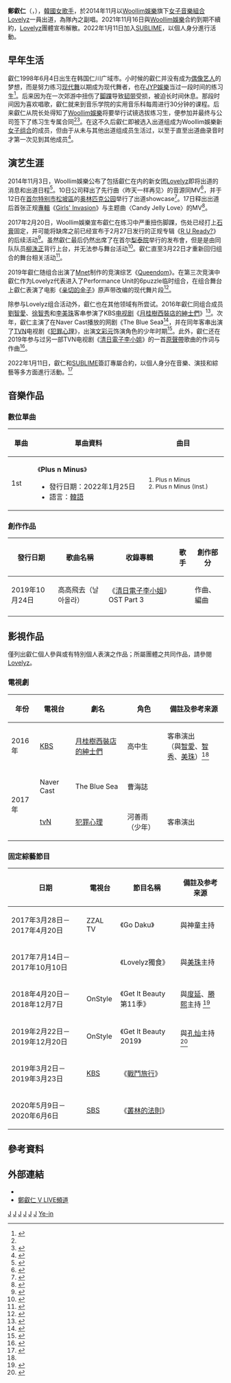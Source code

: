 {{noteTA
|G1=Music
}}
{{藝人
| 姓名 = 鄭叡仁
| 類型 = 女歌手
| 圖片 = 190525 음중 예인.jpg
| 圖片尺寸 = 
| 圖片簡介 = 2019年5月参加[[Show!_音樂中心|Show! 音樂中心]]的郑叡仁
| 本名 = 鄭叡仁<ref>{{cite news |url= http://tenasia.hankyung.com/archives/730994= |date= 2015-10-22 |title= [My Name] 러블리즈 (2) 서지수 이미주 정예인 류수정 |accessdate= 2015-10-22 |archive-date= 2019-06-14 |archive-url= https://web.archive.org/web/20190614021919/http://tenasia.hankyung.com/archives/730994%3D |dead-url= no }}</ref>
| 外文名 = 정예인
| 外文 = ko
| 羅馬拼音 = Jeong Ye-in
| 英文名 = Yein
| 暱稱 = 麋鹿、遊戲女王
| 國籍 = {{KOR-no-comparison}}
| 出生日期 = {{birth date and age|1998|6|4}}
| 出生地點 = {{KOR-no-comparison}}[[仁川廣域市|仁川廣域市]][[富平區|富平區]]<ref>{{cite news|url=http://www.joongboo.com/news/articleView.html?mod=news&act=articleView&idxno=1192784|date=2017-09-11|title=2017 INK Concert, 한류를 통한 인천홍보 성료|accessdate=2021-03-06|first=Park|last=Yeong-Jae|location=Incheon|newspaper=中部日报|language=ko|archive-date=2021-03-08|archive-url=https://web.archive.org/web/20210308125020/https://cdn.joongboo.com/css/slick.min.css|dead-url=no}}</ref>
| 職業 = [[歌手|歌手]]、[[舞者|舞者]]
| 語言 = [[韓語|韓語]]、[[英語|英語]]、[[日語|日語]]
| 教育程度 = 韓國國際基督教學校（已取得高中同等學歷資格）
| 宗教信仰 = [[基督教|基督教]]
| 音樂類型 = [[节奏布鲁斯|节奏布鲁斯]]、[[嘻哈|嘻哈]]
| 演奏樂器 = [[鋼琴|鋼琴]]
| 出道日期 = 2014年11月12日（[[Lovelyz|Lovelyz]]名義）
| 出道作品 = [[Girls'_Invasion|Girls' Invasion]]
| 代表作品 = 
| 活躍年代 = 2014年至今
| 唱片公司 = {{ubl|[[LOEN娛樂|LOEN娛樂]]（[[韓國|韓國]]）|[[環球唱片|環球唱片]]（[[亞洲|亞洲]]）}}
| 經紀公司 = [[Woollim娱乐|Woollim娱乐]] （2014年～2021年）<br>[[SUBLIME|SUBLIME]]（2022年1月11日至今）
| 相關團體 = [[Lovelyz|Lovelyz]]
| 網站 = 
}}
{{Infobox Korean name
| hangul = {{linktext|정|예|인}}
| hanja = {{linktext|鄭|叡|仁}}
|rr= Jeong Yein
|mr= Chŏng Yein
}}
'''鄭叡仁'''（{{kor|k=정예인|hanja=鄭叡仁|rm=Jeong Ye-in}}，{{bd|1998年|6月4日}}），[[大韩民国|韓國]][[女歌手|女歌手]]，於2014年11月以[[Woollim娛樂|Woollim娛樂]]旗下[[女子音樂組合|女子音樂組合]][[Lovelyz|Lovelyz]]一員出道，為隊內之副唱。2021年11月16日與[[Woollim娛樂|Woollim娛樂]]合約到期不續約，[[Lovelyz|Lovelyz]]團體宣布解散。2022年1月11日加入[[SUBLIME|SUBLIME]]，以個人身分進行活動。

==早年生活==
叡仁1998年6月4日出生在韩国仁川广域市。小时候的叡仁并没有成为[[偶像艺人|偶像艺人]]的梦想，而是努力练习[[现代舞|现代舞]]以期成为现代舞者，也在[[JYP娛樂|JYP娛樂]]当过一段时间的练习生<ref>{{cite web|url=https://kbizoom.com/if-these-beauties-had-debut-under-big-3-agencies-they-might-have-become-more-famous-than-black-pink-or-twice|title=If these beauties had debut under Big 3 agencies, they might have become more famous than BLACK PINK or TWICE|publisher=KBIZOOMS|language=en|accessdate=2021-03-06|archive-date=2021-03-08|archive-url=https://web.archive.org/web/20210308125008/https://kbizoom.com/if-these-beauties-had-debut-under-big-3-agencies-they-might-have-become-more-famous-than-black-pink-or-twice|dead-url=no}}</ref>。后来因为在一次郊游中扭伤了[[脚踝|脚踝]]导致[[韧带|韧带]]受损，被迫长时间休息。那段时间因为喜欢唱歌，叡仁就来到音乐学院的实用音乐科每周进行30分钟的课程。后来叡仁从院长处得知了[[Woollim娛樂|Woollim娛樂]]将要举行试镜选拔练习生，便参加并最终与公司签下了练习生专属合同<ref name="debut"/><ref>{{cite web|url=http://www.pinkm.net/bbs/board.php?bo_table=notice&wr_id=90&page=1|title=울림엔터테인먼트 정예인학생 최종합격|publisher=PinkM|language=ko|accessdate=2021-03-06|archive-date=2019-08-08|archive-url=https://web.archive.org/web/20190808101450/http://www.pinkm.net/bbs/board.php?bo_table=notice&wr_id=90&page=1|dead-url=no}}</ref>。在这不久后叡仁即被选入出道组成为Woollim娛樂新[[女子音乐组合|女子组合]]的成员，但由于从未与其他出道组成员生活过，以至于直至出道曲录音时才第一次见到其他成员<ref name="debut">{{cite news|url=http://www.topstarnews.net/news/articleView.html?idxno=856939|date=2021-01-21|title="매일이 무서웠다" 러블리즈 정예인, 데뷔 후 한동안 우울했던 이유|location=|publisher=Topstar News|language=ko|accessdate=2021-03-06|archive-date=2021-03-08|archive-url=https://web.archive.org/web/20210308124957/https://compasscdn.adop.cc/js/adop_collapse_1.1.8.min.js|dead-url=no}}</ref>。

==演艺生涯==
2014年11月3日，Woollim娛樂公布了包括叡仁在内的新女团[[Lovelyz|Lovelyz]]即将出道的消息和出道日程<ref>{{cite news|url=http://osen.mt.co.kr/article/G1109998072|date=2014-11-03|title=울림 걸그룹 러블리즈, 베일 벗었다..외모·실력 겸비|first=Seon|last=Mi-Gyeong|publisher=OSEN|language=ko|accessdate=2021-03-06|archive-date=2014-11-03|archive-url=https://web.archive.org/web/20141103101212/http://osen.mt.co.kr/article/G1109998072|dead-url=no}}</ref>。10日公司释出了先行曲〈昨天一样再见〉的音源同MV<ref>{{cite news |url=http://osen.mt.co.kr/article/G1110004154|date= 2014-11-10 |title=[뮤비핫스팟] 러블리즈, 베일 벗었다..소녀의 발라드 '어제처럼 굿나잇'|first=Lee|last=Hye-Rin|publisher=OSEN|language=ko|accessdate=2021-03-06}}</ref>，并于12日在[[首尔特别市|首尔特别市]][[松坡區|松坡區]]的[[奧林匹克公園_(首爾)|奥林匹克公园]]举行了出道showcase<ref>{{cite news |url=https://www.edaily.co.kr/news/read?newsId=01315286606285064&mediaCodeNo=258|date= 2014-11-12 |title='루머' 서지수 활동 유보…러블리즈 데뷔 쇼케이스도 불참|first=Kim|last=Eun-Goo|publisher=eDaily|language=ko|accessdate=2021-03-06}}</ref>。17日释出出道后首张正规[[專輯|專輯]]《[[Girls'_Invasion|Girls' Invasion]]》与主题曲〈Candy Jelly Love〉的MV<ref>{{cite news |url=http://sports.hankooki.com/lpage/entv/201411/sp20141117092122136690.htm|date= 2014-11-17 |title=걸그룹 러블리즈, 윤상과 손잡은 데뷔 정규 앨범 17일 공개|first=Lee|last=Jeong-Hyeon|publisher=Sports Hankook|language=ko|accessdate=2021-03-06}}</ref>。

2017年2月20日，Woollim娛樂宣布叡仁在练习中严重扭伤脚踝，伤处已经打上[[石膏|石膏]]固定，并可能将缺席之前已经宣布于2月27日发行的正规专辑《[[R_U_Ready?|R U Ready?]]》的后续活动<ref>{{cite news |url=http://www.spotvnews.co.kr/?mod=news&act=articleView&idxno=113168|date= 2017-02-20 |title=러블리즈 측 "예인 부상, 경과 지켜보는 중… 활동 못 할지도"|first=Mun|last=Ji-Hun|publisher=SPOTV News|language=ko|accessdate=2021-03-06}}</ref>。虽然叡仁最后仍然出席了在首尔[[梨泰院|梨泰院]]举行的发布會，但是是由同队队员[[柳洙正|柳洙正]]背行上台，并无法参与舞台活动<ref>{{cite news |url=http://stv.seoul.co.kr/news/newsView.php?id=20170228500015&wlog_tag3=naver|date= 2017-02-28|title=[영상] 러블리즈 정예인, 발목 부상으로 반깁스 등장|first=Kim|last=Hyeong-Woo|publisher=首尔新闻|language=ko|accessdate=2021-03-06}}</ref>。叡仁直至3月22日才重新回归组合的舞台相关活动<ref>{{cite news|url=https://star.mt.co.kr/stview.php?no=2017032308065628524&type=1&outlink=1|date=2017-03-23|title='발목부상' 예인 러블리즈 복귀..'엠카' 완전체 스타트|first=Yoon|last=Sang-Geun|publisher=Star News|language=ko|accessdate=2021-03-06|archive-date=2021-03-08|archive-url=https://web.archive.org/web/20210308125551/https://star.mt.co.kr/stview.php?no=2017032308065628524&type=1&outlink=1|dead-url=no}}</ref>。

2019年叡仁随组合出演了[[Mnet|Mnet]]制作的竞演综艺《[[Queendom|Queendom]]》。在第三次竞演中叡仁作为Lovelyz代表进入了Performance Unit的6puzzle临时组合，在组合舞台上叡仁表演了电影《[[亲切的金子|亲切的金子]]》原声带改编的现代舞片段<ref>{{cite news|url=http://enews24.tving.com/news/article?nsID=1330977|date=2019-10-11|title='퀸덤' 마마무 문별, 이렇게 춤을 잘췄나? '팝핀 문별'※|first=Go|last=Hong-Ju|publisher=eNews24|language=ko|accessdate=2021-03-06|archive-date=2021-03-08|archive-url=https://web.archive.org/web/20210308125447/https://cdnjs.cloudflare.com/ajax/libs/Swiper/4.3.3/css/swiper.min.css|dead-url=no}}</ref>。

除参与Lovelyz组合活动外，叡仁也在其他领域有所尝试。2016年叡仁同组合成员[[劉智愛|劉智愛]]、[[徐智秀|徐智秀]]和[[李美珠|李美珠]]客串参演了KBS[[电视剧|电视剧]]《[[月桂樹西裝店的紳士們|月桂樹西裝店的紳士們]]》<ref name="kbs">{{cite news|url=http://www.kyeongin.com/main/view.php?key=20161203010000669|date=2016-12-03|title=러블리즈 '월계수 양복점 신사들' 깜짝 등장… 현우 "여자친구 있다"|first=Lee|last=Sang-Eun|newspaper=京仁日报|language=ko|accessdate=2021-03-06|archive-date=2021-03-08|archive-url=https://web.archive.org/web/20210308125522/http://www.kyeongin.com/main/view.php?key=20161203010000669|dead-url=no}}</ref>。次年，叡仁主演了在Naver Cast播放的网剧《The Blue Sea》<ref name="naver">{{cite news|url=http://www.topstarnews.net/news/articleView.html?idxno=296218|date=2017-08-28|title= 러블리즈(Lovelyz) 예인, ‘아츄’ 차량 인증 “고마워요 사랑해요”}}
</ref>，并在同年客串出演了[[TVN|TVN]]电视剧《[[犯罪心理_(韓國)|犯罪心理]]》，出演[[文彩元|文彩元]]饰演角色的少年时期<ref name="tvn">{{cite news|url=https://www.tvreport.co.kr/1010055|date=2017-09-22|title=러블리지 예인, 공유와 식사를? 치킨 혼밥러 도전|first=Kim|last=Ji-Hyeon|publisher=TVREPORT|language=ko|accessdate=2021-03-06|archive-date=2021-03-08|archive-url=https://web.archive.org/web/20210308125501/https://www.tvreport.co.kr/1010055|dead-url=no}}</ref>。此外，叡仁还在2019年参与过另一部TVN电视剧《[[清日電子李小姐|清日電子李小姐]]》的一首[[原聲帶|原聲帶]]歌曲的作词与作曲<ref name="tenstar">{{cite magazine |magazine=TENSTAR|issue=7|title=미주,지수,예인의 꿈 꾸는 계절|page=46|year=2020|author=Ha Youngchun|language=ko|accessdate=2021-03-06}}</ref>。

2022年1月11日，叡仁和[[SUBLIME|SUBLIME]]簽訂專屬合約，以個人身分在音樂、演技和綜藝等多方面進行活動。<ref>{{cite news |url=https://www.sedaily.com/NewsVIew/260TOO0R7L|date= 2022-01-11|title=걸그룹 러블리즈, 윤상과 손잡은 데뷔 정규 앨범 17일 공개|first=Lee|last=Jeong-Hyeon|publisher=Sports Hankook|language=ko|accessdate=2021-03-06}}</ref>

== 音樂作品 ==
{{See also|Lovelyz#音樂作品}}

=== 數位單曲 ===
{| class="wikitable" style="text-align:center"
|-style="background:#DE3163; font-weight:bold; text-align:center;"
!width="60px"| 單曲
!width="350px"| 單曲資料
!width="250px"| 曲目
|- bgcolor="#EBF5FF"
| 1st
| align="left"| 《'''Plus n Minus'''》
* 發行日期：2022年1月25日
* 語言：[[韓語|韓語]]
|align="left" style="font-size: 85%;"|
# Plus n Minus
# Plus n Minus (Inst.)
|}

===創作作品===
{| class="wikitable" style=text-align:center
!發行日期!!歌曲名稱!!收錄專輯!!歌手!!創作部分
|-
|2019年10月24日
|高高飛去（날아올라）
|《[[清日電子李小姐|清日電子李小姐]]》OST Part 3
|{{link-ko|全尚根|전상근}}
|作曲、編曲
|-
|}

==影視作品==
僅列出叡仁個人參與或有特別個人表演之作品；所屬團體之共同作品，請參閱[[Lovelyz|Lovelyz]]。

===電視劇===
{| class="wikitable"
|-
!年份!!電視台!!劇名!!角色!!備註及参考来源
|-
| 2016年 || [[KBS|KBS]] || [[月桂樹西裝店的紳士們|月桂樹西裝店的紳士們]] || 高中生 || 客串演出<br/>（與[[劉智愛|智愛]]、[[徐智秀|智秀]]、[[美珠|美珠]]）<ref name="kbs"/>
|-
|  rowspan="2"|2017年 || Naver Cast || The Blue Sea || 曹海誌 ||
|-
| [[TVN|tvN]] || [[犯罪心理_(韓國)|犯罪心理]]|| 河善雨（少年） || 客串演出
|}

=== 固定綜藝節目 ===
{| class="wikitable" width=70%
!日期!!電視台!!節目名稱!!備註及参考来源
|-
|2017年3月28日－2017年4月20日
| ZZAL TV
|《Go Daku》
| 與神童主持
|-
|2017年7月14日－2017年10月10日
|{{link-ko|GTV (韩国)|GTV (텔레비전 채널)|GTV}}
|《Lovelyz獨食》
| 與[[美珠|美珠]]主持
|-
|2018年4月20日－2018年12月7日
|OnStyle
|《Get It Beauty 第11季》
|與[[度延|度延]]、[[勝熙|勝熙]]主持 <ref>{{cite news|url=https://sports.chosun.com/news/ntype.htm?id=201808110100093130006788&servicedate=20180810|date=2018-08-10|title='겟잇뷰티2018' 도연X예인X승희, 대세걸그룹 3인방 '신상임당' 총출동|first=Lee|last=Ji-Hyeon|publisher=体育朝鲜|language=ko|accessdate=2021-03-06|archive-date=2021-03-08|archive-url=https://web.archive.org/web/20210308125501/https://sports.chosun.com/news/ntype.htm?id=201808110100093130006788&servicedate=20180810|dead-url=no}}</ref>
|-
|2019年2月22日－2019年12月20日
|OnStyle
|《Get It Beauty 2019》
|與[[孔灿|孔灿]]主持 <ref>{{cite news|url=https://www.newsen.com/news_view.php?uid=201903081431300410|date=2018-08-10|title=B1A4 공찬X러블리즈 예인 ‘겟잇뷰티’ 스페셜 MC 출격[오늘TV]|first=Hwang|last=Hye-Jin|publisher=Newsen|language=ko|accessdate=2021-03-06|archive-date=2021-03-08|archive-url=https://web.archive.org/web/20210308125511/https://www.newsen.com/news_view.php?uid=201903081431300410|dead-url=no}}</ref>
|-
|2019年3月2日－2019年3月23日
| [[KBS|KBS]]
|《[[戰鬥旅行|戰鬥旅行]]》
| 
|-
|2020年5月9日－2020年6月6日
| [[SBS_(韓國)|SBS]]
|《[[叢林的法則|叢林的法則]]》
| 
|}

== 參考資料 ==
{{reflist|30em}}

==外部連結==
*{{instagram|happpy_yein}}
* [https://www.vlive.tv/channel/81FFA7 鄭叡仁 V LIVE頻道]


{{commons category|Jeong Ye-in}}
{{Lovelyz}}
{{Woollim Entertainment}}
{{SM Entertainment}}
{{SUBLIME}}
{{Portal bar|人物|韩国|音乐}}
{{DEFAULTSORT:Jeong Ye-in}}
[[Category:Woollim娛樂|J]]
[[Category:Lovelyz成员|J]]
[[Category:韓國女歌手|J]]
[[Category:韓國流行音樂歌手|J]]
[[Category:韓語流行音樂歌手|J]]
[[Category:仁川廣域市出身人物|J]]
[[Category:郑姓|Ye-in]]